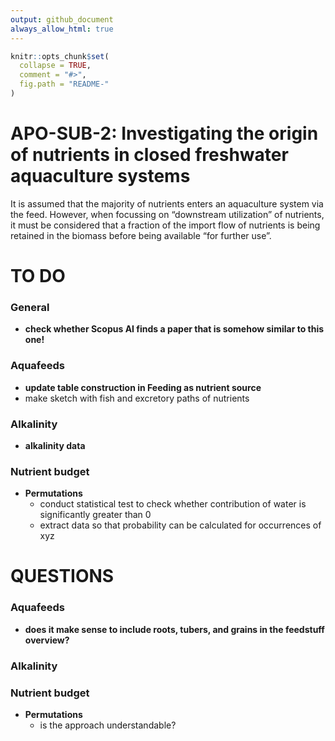 ```yaml
---
output: github_document
always_allow_html: true
---
```


<!-- README.md is generated from README.Rmd. Please edit that file -->

```r
knitr::opts_chunk$set(
  collapse = TRUE,
  comment = "#>",
  fig.path = "README-"
)
```

# APO-SUB-2: Investigating the origin of nutrients in closed freshwater aquaculture systems
It is assumed that the majority of nutrients enters an aquaculture system via the feed. However, when focussing on "downstream utilization" of nutrients, it must be considered that a fraction of the import flow of nutrients is being retained in the biomass before being available "for further use".



# TO DO

### General
- **check whether Scopus AI finds a paper that is somehow similar to this one!**


### Aquafeeds
- **update table construction in Feeding as nutrient source**
- make sketch with fish and excretory paths of nutrients

### Alkalinity
- **alkalinity data**

### Nutrient budget
- **Permutations**
  - conduct statistical test to check whether contribution of water is significantly greater than 0
  - extract data so that probability can be calculated for occurrences of xyz
  

# QUESTIONS

### Aquafeeds
- **does it make sense to include roots, tubers, and grains in the feedstuff overview?**

### Alkalinity


### Nutrient budget
- **Permutations**
  - is the approach understandable?



